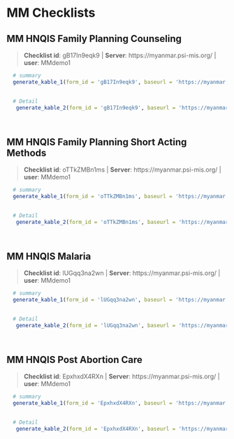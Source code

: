 # MM Checklists {#MM}


## MM HNQIS Family Planning Counseling 

    
>__Checklist id__: gB17In9eqk9   | __Server__: https://myanmar.psi-mis.org/ | __user__: MMdemo1 


```r
  
  # summary
  generate_kable_1(form_id = 'gB17In9eqk9', baseurl = 'https://myanmar.psi-mis.org/')
  

  # Detail 
   generate_kable_2(form_id = 'gB17In9eqk9', baseurl = 'https://myanmar.psi-mis.org/', ignore_text = T, ignore_parent = T, ignore_real_or_simulated = T)

   
```

## MM HNQIS Family Planning Short Acting Methods 

    
>__Checklist id__: oTTkZMBn1ms   | __Server__: https://myanmar.psi-mis.org/ | __user__: MMdemo1 


```r
  
  # summary
  generate_kable_1(form_id = 'oTTkZMBn1ms', baseurl = 'https://myanmar.psi-mis.org/')
  

  # Detail 
   generate_kable_2(form_id = 'oTTkZMBn1ms', baseurl = 'https://myanmar.psi-mis.org/', ignore_text = T, ignore_parent = T, ignore_real_or_simulated = T)

   
```

## MM HNQIS Malaria 

    
>__Checklist id__: lUGqq3na2wn   | __Server__: https://myanmar.psi-mis.org/ | __user__: MMdemo1 


```r
  
  # summary
  generate_kable_1(form_id = 'lUGqq3na2wn', baseurl = 'https://myanmar.psi-mis.org/')
  

  # Detail 
   generate_kable_2(form_id = 'lUGqq3na2wn', baseurl = 'https://myanmar.psi-mis.org/', ignore_text = T, ignore_parent = T, ignore_real_or_simulated = T)

   
```

## MM HNQIS Post Abortion Care 

    
>__Checklist id__: EpxhxdX4RXn   | __Server__: https://myanmar.psi-mis.org/ | __user__: MMdemo1 


```r
  
  # summary
  generate_kable_1(form_id = 'EpxhxdX4RXn', baseurl = 'https://myanmar.psi-mis.org/')
  

  # Detail 
   generate_kable_2(form_id = 'EpxhxdX4RXn', baseurl = 'https://myanmar.psi-mis.org/', ignore_text = T, ignore_parent = T, ignore_real_or_simulated = T)

   
```
